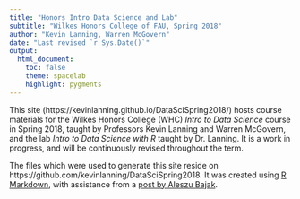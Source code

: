 ```yaml
---
title: "Honors Intro Data Science and Lab"
subtitle: "Wilkes Honors College of FAU, Spring 2018"
author: "Kevin Lanning, Warren McGovern"
date: "Last revised `r Sys.Date()`"
output:
  html_document:
    toc: false
    theme: spacelab 
    highlight: pygments
---
```


This site (https://kevinlanning.github.io/DataSciSpring2018/) hosts course materials for the Wilkes Honors College (WHC) *Intro to Data Science* course in Spring 2018, taught by Professors Kevin Lanning and Warren McGovern, and the lab *Intro to Data Science with R* taught by Dr. Lanning. It is a work in progress, and will be continuously revised throughout the term.

The files which were used to generate this site reside on https://github.com/kevinlanning/DataSciSpring2018. It was created using [R Markdown](http://rmarkdown.rstudio.com/), with assistance from a [post by Aleszu Bajak](http://www.storybench.org/convert-google-doc-rmarkdown-publish-github-pages/).

